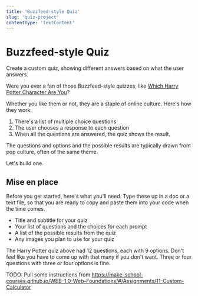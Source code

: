 ```yaml
---
title: 'Buzzfeed-style Quiz'
slug: 'quiz-project'
contentType: 'TextContent'
---
```


# Buzzfeed-style Quiz

Create a custom quiz, showing different answers based on what the user answers.

Were you ever a fan of those Buzzfeed-style quizzes, like
[Which Harry Potter Character Are You](https://web.archive.org/web/20210406175916/https://www.buzzfeed.com/marietelling/which-harry-potter-character-are-you)?

Whether you like them or not, they are a staple of online culture. Here's how they work:

1. There's a list of multiple choice questions
2. The user chooses a response to each question
3. When all the questions are answered, the quiz shows the result.

The questions and options and the possible results are typically drawn from pop culture, often of
the same theme.

Let's build one.

## Mise en place

Before you get started, here's what you'll need. Type these up in a doc or a text file, so that you
are ready to copy and paste them into your code when the time comes.

- Title and subtitle for your quiz
- Your list of questions and the choices for each prompt
- A list of the possible results from the quiz
- Any images you plan to use for your quiz

The Harry Potter quiz above had 12 questions, each with 9 options. Don't feel like you have to come
up with that many if you don't want. Three or four questions with three or four options is fine.

TODO: Pull some instructions from
https://make-school-courses.github.io/WEB-1.0-Web-Foundations/#/Assignments/11-Custom-Calculator

